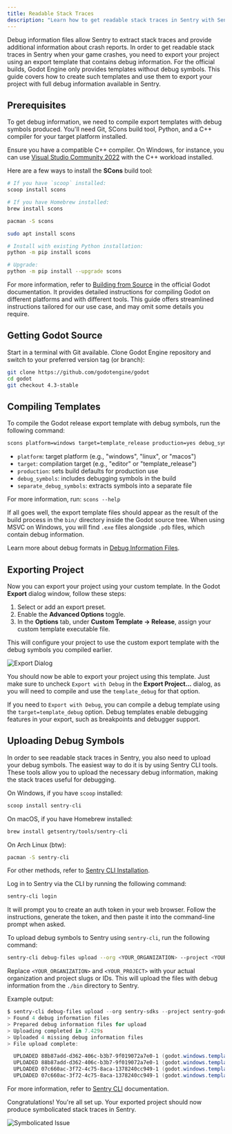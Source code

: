 ```yaml
---
title: Readable Stack Traces
description: "Learn how to get readable stack traces in Sentry with Sentry SDK for Godot Engine."
---
```


Debug information files allow Sentry to extract stack traces and provide additional information about crash reports. In order to get readable stack traces in Sentry when your game crashes, you need to export your project using an export template that contains debug information. For the official builds, Godot Engine only provides templates without debug symbols. This guide covers how to create such templates and use them to export your project with full debug information available in Sentry.

## Prerequisites

To get debug information, we need to compile export templates with debug symbols produced. You'll need Git, SCons build tool, Python, and a C++ compiler for your target platform installed.

Ensure you have a compatible C++ compiler. On Windows, for instance, you can use [Visual Studio Community 2022](https://visualstudio.microsoft.com/) with the C++ workload installed.

Here are a few ways to install the **SCons** build tool:

```PowerShell {tabTitle:Windows}
# If you have `scoop` installed:
scoop install scons
```

```bash {tabTitle:macOS}
# If you have Homebrew installed:
brew install scons
```

```bash {tabTitle:Arch Linux}
pacman -S scons
```

```bash {tabTitle:Ubuntu/Debian}
sudo apt install scons
```

```bash {tabTitle:Using Python}
# Install with existing Python installation:
python -m pip install scons

# Upgrade:
python -m pip install --upgrade scons
```

<Alert>

For more information, refer to [Building from Source](https://docs.godotengine.org/en/stable/contributing/development/compiling/index.html) in the official Godot documentation. It provides detailed instructions for compiling Godot on different platforms and with different tools. This guide offers streamlined instructions tailored for our use case, and may omit some details you require.

</Alert>

## Getting Godot Source

Start in a terminal with Git available. Clone Godot Engine repository and switch to your preferred version tag (or branch):
```bash
git clone https://github.com/godotengine/godot
cd godot
git checkout 4.3-stable
```

## Compiling Templates

To compile the Godot release export template with debug symbols, run the following command:

```bash
scons platform=windows target=template_release production=yes debug_symbols=yes separate_debug_symbols=yes
```

<Expandable title="Options explained">

- `platform`: target platform (e.g., "windows", "linux", or "macos")
- `target`: compilation target (e.g., "editor" or "template_release")
- `production`: sets build defaults for production use
- `debug_symbols`: includes debugging symbols in the build
- `separate_debug_symbols`: extracts symbols into a separate file

For more information, run: `scons --help`

</Expandable>

If all goes well, the export template files should appear as the result of the build process in the `bin/` directory inside the Godot source tree. When using MSVC on Windows, you will find `.exe` files alongside `.pdb` files, which contain debug information.

<Alert>

Learn more about debug formats in [Debug Information Files](/platforms/native/data-management/debug-files/).

</Alert>

## Exporting Project

Now you can export your project using your custom template. In the Godot **Export** dialog window, follow these steps:

1. Select or add an export preset.
2. Enable the **Advanced Options** toggle.
3. In the **Options** tab, under **Custom Template -> Release**, assign your custom template executable file.

This will configure your project to use the custom export template with the debug symbols you compiled earlier.

![Export Dialog](./imgs/godot_export_dialog.png)

You should now be able to export your project using this template. Just make sure to uncheck `Export with Debug` in the **Export Project...** dialog, as you will need to compile and use the `template_debug` for that option.

<Alert>

If you need to `Export with Debug`, you can compile a debug template using the `target=template_debug` option. Debug templates enable debugging features in your export, such as breakpoints and debugger support.

</Alert>

## Uploading Debug Symbols

In order to see readable stack traces in Sentry, you also need to upload your debug symbols. The easiest way to do it is by using Sentry CLI tools. These tools allow you to upload the necessary debug information, making the stack traces useful for debugging.

<Expandable title="Installing Sentry CLI">

On Windows, if you have `scoop` installed:
```PowerShell
scoop install sentry-cli
```

On macOS, if you have Homebrew installed:
```bash
brew install getsentry/tools/sentry-cli
```

On Arch Linux (btw):
```bash
pacman -S sentry-cli
```

For other methods, refer to [Sentry CLI Installation](/cli/installation/).

</Expandable>

Log in to Sentry via the CLI by running the following command:

```bash
sentry-cli login
```

It will prompt you to create an auth token in your web browser. Follow the instructions, generate the token, and then paste it into the command-line prompt when asked.

To upload debug symbols to Sentry using `sentry-cli`, run the following command:

```bash
sentry-cli debug-files upload --org <YOUR_ORGANIZATION> --project <YOUR_PROJECT> ./bin
```

Replace `<YOUR_ORGANIZATION>` and `<YOUR_PROJECT>` with your actual organization and project slugs or IDs. This will upload the files with debug information from the `./bin` directory to Sentry.

Example output:

```PowerShell
$ sentry-cli debug-files upload --org sentry-sdks --project sentry-godot ./bin
> Found 4 debug information files
> Prepared debug information files for upload
> Uploading completed in 7.429s
> Uploaded 4 missing debug information files
> File upload complete:

  UPLOADED 88b87add-d362-406c-b3b7-9f019072a7e0-1 (godot.windows.template_release.x86_64.console.exe; x86_64 executable)
  UPLOADED 88b87add-d362-406c-b3b7-9f019072a7e0-1 (godot.windows.template_release.x86_64.console.pdb; x86_64 debug companion)
  UPLOADED 07c660ac-3f72-4c75-8aca-1378240cc949-1 (godot.windows.template_release.x86_64.pdb; x86_64 debug companion)
  UPLOADED 07c660ac-3f72-4c75-8aca-1378240cc949-1 (godot.windows.template_release.x86_64.exe; x86_64 executable)
```

<Alert>

For more information, refer to [Sentry CLI](/cli/) documentation.

</Alert>

Congratulations! You're all set up. Your exported project should now produce symbolicated stack traces in Sentry.

![Symbolicated Issue](./imgs/symbolicated_issue.png)
